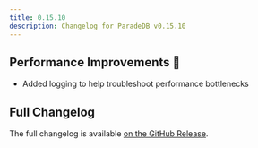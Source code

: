 ```yaml
---
title: 0.15.10
description: Changelog for ParadeDB v0.15.10
---
```


## Performance Improvements 🚀

- Added logging to help troubleshoot performance bottlenecks

## Full Changelog

The full changelog is available [on the GitHub Release](https://github.com/paradedb/paradedb/releases/tag/v0.15.10).
